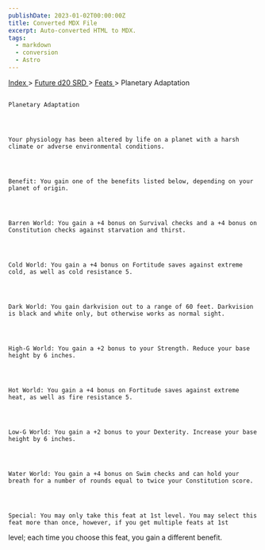 ```yaml
---
publishDate: 2023-01-02T00:00:00Z
title: Converted MDX File
excerpt: Auto-converted HTML to MDX.
tags:
  - markdown
  - conversion
  - Astro
---
```







[
      Index
     ](-index)
     >
     [
      Future d20 SRD
     ](future-d20-srd-index)
     >
     [
      Feats
     ](future-d20-srd-feats-index)
     > Planetary Adaptation
    




## 
    Planetary Adaptation
   



    Your physiology has been altered by life on a planet with a harsh climate or adverse environmental conditions.
   



    Benefit: You gain one of the benefits listed below, depending on your planet of origin.
   



    Barren World: You gain a +4 bonus on Survival checks and a +4 bonus on Constitution checks against starvation and thirst.
   



    Cold World: You gain a +4 bonus on Fortitude saves against extreme cold, as well as cold resistance 5.
   



    Dark World: You gain darkvision out to a range of 60 feet. Darkvision is black and white only, but otherwise works as normal sight.
   



    High-G World: You gain a +2 bonus to your Strength. Reduce your base height by 6 inches.
   



    Hot World: You gain a +4 bonus on Fortitude saves against extreme heat, as well as fire resistance 5.
   



    Low-G World: You gain a +2 bonus to your Dexterity. Increase your base height by 6 inches.
   



    Water World: You gain a +4 bonus on Swim checks and can hold your breath for a number of rounds equal to twice your Constitution score.
   



    Special: You may only take this feat at 1st level. You may select this feat more than once, however, if you get multiple feats at 1st
level; each time you choose this feat, you gain a different benefit.
   





